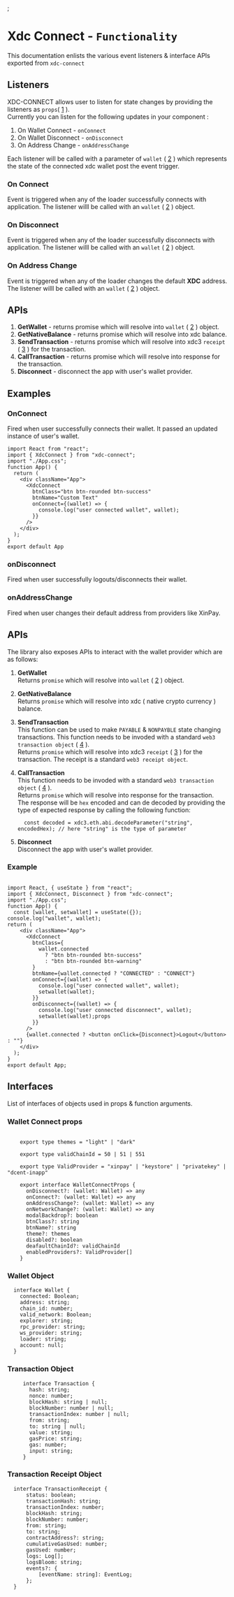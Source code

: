 <!-- Custom-MDX-Documentation.mdx -->


<Meta title="XdcConnect/Listeners" component={XdcConnect} />;

# Xdc Connect - `Functionality`

This documentation enlists the various event listeners & interface APIs exported from `xdc-connect`

## Listeners

XDC-CONNECT allows user to listen for state changes by providing the listeners as `props`( [1](#wallet-connect-props) ).  
Currently you can listen for the following updates in your component :

1. On Wallet Connect - `onConnect`
2. On Wallet Disconnect - `onDisconnect`
3. On Address Change - `onAddressChange`

Each listener will be called with a parameter of `wallet` ( [2](#wallet-object) ) which represents the state of the connected xdc wallet post the event trigger.

### On Connect

Event is triggered when any of the loader successfully connects with application. The listener willl be called with an `wallet` ( [2](#wallet-object) ) object.

### On Disconnect

Event is triggered when any of the loader successfully disconnects with application. The listener willl be called with an `wallet` ( [2](#wallet-object) ) object.

### On Address Change

Event is triggered when any of the loader changes the default **XDC** address. The listener willl be called with an `wallet` ( [2](#wallet-object) ) object.

## APIs

1. **GetWallet** - returns promise which will resolve into `wallet` ( [2](#wallet-object) ) object.
2. **GetNativeBalance** - returns promise which will resolve into xdc balance.
3. **SendTransaction** - returns promise which will resolve into xdc3 `receipt` ( [3](#transaction-receipt-object) ) for the transaction.
4. **CallTransaction** - returns promise which will resolve into response for the transaction.
5. **Disconnect** - disconnect the app with user's wallet provider.

## Examples

### OnConnect

Fired when user successfully connects their wallet. It passed an updated instance of user's wallet.

```
import React from "react";
import { XdcConnect } from "xdc-connect";
import "./App.css";
function App() {
  return (
    <div className="App">
      <XdcConnect
        btnClass="btn btn-rounded btn-success"
        btnName="Custom Text"
        onConnect={(wallet) => {
          console.log("user connected wallet", wallet);
        }}
      />
    </div>
  );
}
export default App
```

### onDisconnect

Fired when user successfully logouts/disconnects their wallet.

### onAddressChange

Fired when user changes their default address from providers like XinPay.

## APIs

The library also exposes APIs to interact with the wallet provider which are as follows:

1. **GetWallet**  
   Returns `promise` which will resolve into `wallet` ( [2](#wallet-object) ) object.

2. **GetNativeBalance**  
   Returns `promise` which will resolve into xdc ( native crypto currency ) balance.

3. **SendTransaction**  
   This function can be used to make `PAYABLE` & `NONPAYBLE` state changing transactions.  This function needs to be invoded with a standard `web3 transaction object` ( [4](#transaction-object) ).  
   Returns `promise` which will resolve into xdc3 `receipt` ( [3](#transaction-receipt-object) ) for the transaction.
   The receipt is a standard `web3 receipt object`.

4. **CallTransaction**  
   This function needs to be invoded with a standard `web3 transaction object` ( [4](#transaction-object) ).  
   Returns `promise` which will resolve into response for the transaction.  
   The response will be `hex` encoded and can de decoded by providing the type of expected response by calling the following function:
   ```
     const decoded = xdc3.eth.abi.decodeParameter("string", encodedHex); // here "string" is the type of parameter
   ```
5. **Disconnect**  
   Disconnect the app with user's wallet provider.

### Example

```

import React, { useState } from "react";
import { XdcConnect, Disconnect } from "xdc-connect";
import "./App.css";
function App() {
  const [wallet, setwallet] = useState({});
console.log("wallet", wallet);
return (
    <div className="App">
      <XdcConnect
        btnClass={
          wallet.connected
            ? "btn btn-rounded btn-success"
            : "btn btn-rounded btn-warning"
        }
        btnName={wallet.connected ? "CONNECTED" : "CONNECT"}
        onConnect={(wallet) => {
          console.log("user connected wallet", wallet);
          setwallet(wallet);
        }}
        onDisconnect={(wallet) => {
          console.log("user connected disconnect", wallet);
          setwallet(wallet);props
        }}
      />
      {wallet.connected ? <button onClick={Disconnect}>Logout</button> : ""}
    </div>
  );
}
export default App;

```

## Interfaces

List of interfaces of objects used in props & function arguments.

### Wallet Connect props

```

    export type themes = "light" | "dark"

    export type validChainId = 50 | 51 | 551

    export type ValidProvider = "xinpay" | "keystore" | "privatekey" | "dcent-inapp"

    export interface WalletConnectProps {
      onDisconnect?: (wallet: Wallet) => any
      onConnect?: (wallet: Wallet) => any 
      onAddressChange?: (wallet: Wallet) => any
      onNetworkChange?: (wallet: Wallet) => any
      modalBackdrop?: boolean
      btnClass?: string
      btnName?: string
      theme?: themes
      disabled?: boolean
      deafaultChainId?: validChainId
      enabledProviders?: ValidProvider[]
    }

```

### Wallet Object

```
  interface Wallet {
    connected: Boolean;
    address: string;
    chain_id: number;
    valid_network: Boolean;
    explorer: string;
    rpc_provider: string;
    ws_provider: string;
    loader: string;
    account: null;
  }
```

### Transaction Object

```
     interface Transaction {
       hash: string;
       nonce: number;
       blockHash: string | null;
       blockNumber: number | null;
       transactionIndex: number | null;
       from: string;
       to: string | null;
       value: string;
       gasPrice: string;
       gas: number;
       input: string;
     }
```

### Transaction Receipt Object

```
  interface TransactionReceipt {
      status: boolean;
      transactionHash: string;
      transactionIndex: number;
      blockHash: string;
      blockNumber: number;
      from: string;
      to: string;
      contractAddress?: string;
      cumulativeGasUsed: number;
      gasUsed: number;
      logs: Log[];
      logsBloom: string;
      events?: {
          [eventName: string]: EventLog;
      };
  }
```
